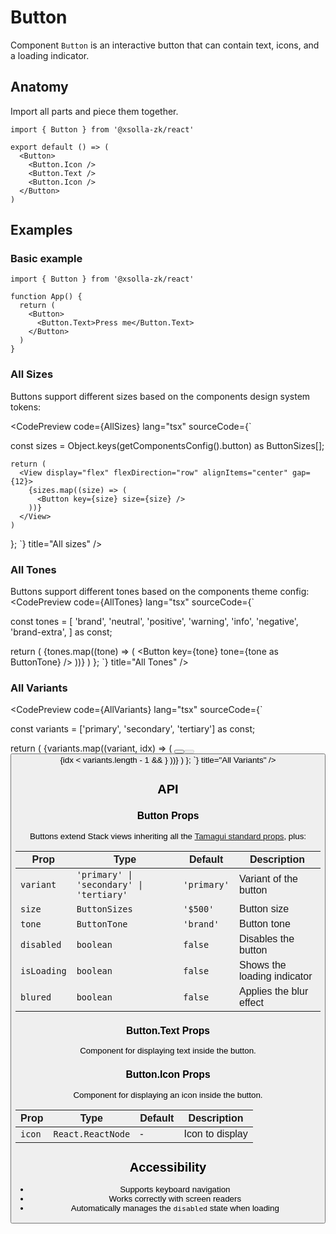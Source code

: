 # Button

Component `Button` is an interactive button that can contain text, icons, and a loading indicator.

## Anatomy

Import all parts and piece them together.

```tsx
import { Button } from '@xsolla-zk/react'

export default () => (
  <Button>
    <Button.Icon />
    <Button.Text />
    <Button.Icon />
  </Button>
)
```

## Examples

### Basic example

```tsx
import { Button } from '@xsolla-zk/react'

function App() {
  return (
    <Button>
      <Button.Text>Press me</Button.Text>
    </Button>
  )
}
```


### All Sizes

Buttons support different sizes based on the components design system tokens:

<CodePreview code={AllSizes} lang="tsx" sourceCode={`

  const sizes = Object.keys(getComponentsConfig().button) as ButtonSizes[];

    return (
      <View display="flex" flexDirection="row" alignItems="center" gap={12}>
        {sizes.map((size) => (
          <Button key={size} size={size} />
        ))}
      </View>
    )
  };
`} title="All sizes" />

### All Tones

Buttons support different tones based on the components theme config:
<CodePreview code={AllTones} lang="tsx" sourceCode={`

const tones = [
  'brand',
  'neutral',
  'positive',
  'warning',
  'info',
  'negative',
  'brand-extra',
] as const;

  return (
    <View display="flex" flexDirection="row" alignItems="center" gap={12}>
      {tones.map((tone) => (
        <Button key={tone} tone={tone as ButtonTone} />
      ))}
    </View>
  )
};
`} title="All Tones" />


### All Variants
<CodePreview code={AllVariants} lang="tsx" sourceCode={`

const variants = ['primary', 'secondary', 'tertiary'] as const;

  return (
    <View display="flex" flexDirection="row" alignItems="center" gap={12}>
      {variants.map((variant, idx) => (
        <Fragment key={variant}>
          <View display="flex" flexDirection="column" alignItems="center" gap={12}>
            <Button variant={variant} />
            <Button variant={variant} disabled />
            <Button variant={variant} isLoading />
          </View>
          {idx < variants.length - 1 && <Separator vertical />}
        </Fragment>
      ))}
    </View>
  )
};
`} title="All Variants" />


## API

### Button Props

Buttons extend Stack views inheriting all the [Tamagui standard props](https://tamagui.dev/docs/intro/props), plus:

| Prop | Type | Default | Description |
|------|------|---------|----------|
| `variant` | `'primary' \| 'secondary' \| 'tertiary'` | `'primary'` | Variant of the button |
| `size` | `ButtonSizes` | `'$500'` | Button size |
| `tone` | `ButtonTone` | `'brand'` | Button tone |
| `disabled` | `boolean` | `false` | Disables the button |
| `isLoading` | `boolean` | `false` | Shows the loading indicator |
| `blured` | `boolean` | `false` | Applies the blur effect |


### Button.Text Props

Component for displaying text inside the button.

### Button.Icon Props

Component for displaying an icon inside the button.

| Prop | Type | Default | Description |
|------|------|---------|----------|
| `icon` | `React.ReactNode` | - | Icon to display |

## Accessibility

- Supports keyboard navigation
- Works correctly with screen readers
- Automatically manages the `disabled` state when loading